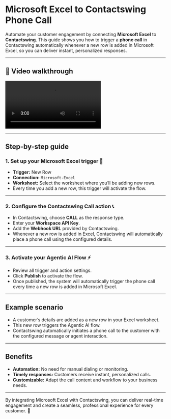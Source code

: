 # Microsoft Excel to Contactswing Phone Call

Automate your customer engagement by connecting **Microsoft Excel** to **Contactswing**. This guide shows you how to trigger a **phone call** in Contactswing automatically whenever a new row is added in Microsoft Excel, so you can deliver instant, personalized responses.

---

## 🎥 Video walkthrough

<div class="card-video">
  <video 
    src="https://storage.googleapis.com/helpsessionvideos/Contactswing/Videos/microsoft.mp4" 
    autoplay 
    playsinline 
    controls 
    title="Microsoft Excel to Contactswing Workflow"
  ></video>
</div>

---

## Step-by-step guide

### 1. Set up your Microsoft Excel trigger 📝

- **Trigger:** New Row
- **Connection:** `Microsoft-Excel`
- **Worksheet:** Select the worksheet where you’ll be adding new rows.
- Every time you add a new row, this trigger will activate the flow.

---

### 2. Configure the Contactswing Call action 📞

- In Contactswing, choose **CALL** as the response type.
- Enter your **Workspace API Key**.
- Add the **Webhook URL** provided by Contactswing.
- Whenever a new row is added in Excel, Contactswing will automatically place a phone call using the configured details.

---

### 3. Activate your Agentic AI Flow ⚡

- Review all trigger and action settings.
- Click **Publish** to activate the flow.
- Once published, the system will automatically trigger the phone call every time a new row is added in Microsoft Excel.

---

## Example scenario

- A customer’s details are added as a new row in your Excel worksheet.
- This new row triggers the Agentic AI flow.
- Contactswing automatically initiates a phone call to the customer with the configured message or agent interaction.

---

## Benefits

- **Automation:** No need for manual dialing or monitoring.
- **Timely responses:** Customers receive instant, personalized calls.
- **Customizable:** Adapt the call content and workflow to your business needs.

---

By integrating Microsoft Excel with Contactswing, you can deliver real-time engagement and create a seamless, professional experience for every customer. 🤖
